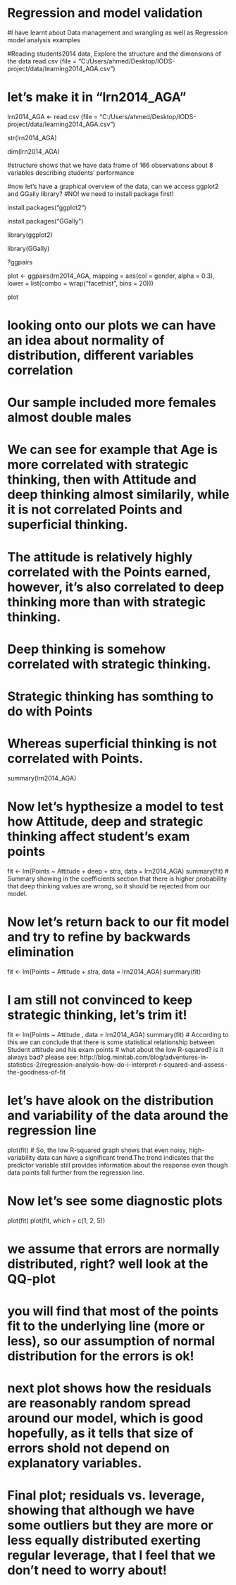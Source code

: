 # Regression and model validation

#I have learnt about Data management and wrangling as well as Regression model analysis examples

#Reading students2014 data, Explore the structure and the dimensions of the data
read.csv (file = "C:/Users/ahmed/Desktop/IODS-project/data/learning2014_AGA.csv")

# let's make it in "lrn2014_AGA"
lrn2014_AGA <- read.csv (file = "C:/Users/ahmed/Desktop/IODS-project/data/learning2014_AGA.csv")

str(lrn2014_AGA)

dim(lrn2014_AGA)

#structure shows that we have data frame of 166 observations about 8 variables describing students' performance

#now let's have a graphical overview of the data, can we access ggplot2 and GGally library?
#NO! we need to install package first!

install.packages("ggplot2")

install.packages("GGally")

library(ggplot2)

library(GGally)

?ggpairs

plot <- ggpairs(lrn2014_AGA, mapping = aes(col = gender, alpha = 0.3), lower = list(combo = wrap("facethist", bins = 20)))

plot

# looking onto our plots we can have an idea about normality of distribution, different variables correlation
# Our sample included more females almost double males
# We can see for example that Age is more correlated with strategic thinking, then with Attitude and deep thinking almost similarily, while it is not correlated Points and superficial thinking.
# The attitude is relatively highly correlated with the Points earned, however, it's also correlated to deep thinking more than with strategic thinking.
# Deep thinking is somehow correlated with strategic thinking.
# Strategic thinking has somthing to do with Points
# Whereas superficial thinking is not correlated with Points.

summary(lrn2014_AGA)

# Now let's hypthesize a model to test how Attitude, deep and strategic thinking affect student's exam points

fit <- lm(Points ~ Attitude + deep + stra, data = lrn2014_AGA) 
summary(fit) 
# Summary showing in the coefficients section that there is higher probability that deep thinking values are wrong, so it should be rejected from our model.


# Now let's return back to our fit model and try to refine by backwards elimination
fit <- lm(Points ~ Attitude + stra, data = lrn2014_AGA) 
summary(fit)

# I am still not convinced to keep strategic thinking, let's trim it!
fit <- lm(Points ~ Attitude , data = lrn2014_AGA) 
summary(fit)
# According to this we can conclude that there is some statistical relationship between Student attitude and his exam points
# what about the low R-squared? is it always bad? please see: http://blog.minitab.com/blog/adventures-in-statistics-2/regression-analysis-how-do-i-interpret-r-squared-and-assess-the-goodness-of-fit

# let's have alook on the distribution and variability of the data around the regression line
plot(fit)
# So, the low R-squared graph shows that even noisy, high-variability data can have a significant trend.The trend indicates that the predictor variable still provides information about the response even though data points fall further from the regression line.

# Now let's see some diagnostic plots

plot(fit)
plot(fit, which = c(1, 2, 5))

# we assume that errors are normally distributed, right? well look at the QQ-plot
# you will find that most of the points fit to the underlying line (more or less), so our assumption of normal distribution for the errors is ok!

# next plot shows how the residuals are reasonably random spread around our model, which is good hopefully, as it tells that size of errors shold not depend on explanatory variables.

# Final plot; residuals vs. leverage, showing that although we have some outliers but they are more or less equally distributed exerting regular leverage, that I feel that we don't need to worry about! 

























